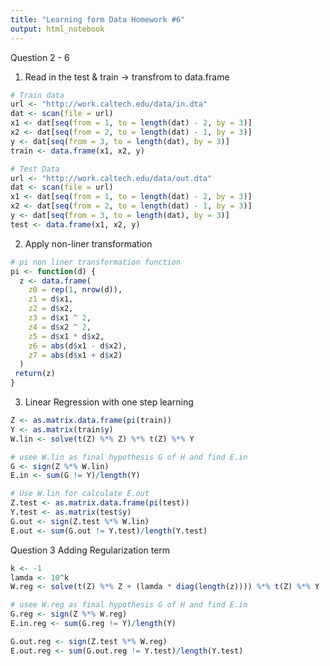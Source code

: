 ```yaml
---
title: "Learning form Data Homework #6"
output: html_notebook
---
```

Question 2 - 6

1. Read in the test & train -> transfrom to data.frame
```r
# Train data
url <- "http://work.caltech.edu/data/in.dta"
dat <- scan(file = url)
x1 <- dat[seq(from = 1, to = length(dat) - 2, by = 3)]
x2 <- dat[seq(from = 2, to = length(dat) - 1, by = 3)]
y <- dat[seq(from = 3, to = length(dat), by = 3)]
train <- data.frame(x1, x2, y)

# Test Data
url <- "http://work.caltech.edu/data/out.dta"
dat <- scan(file = url)
x1 <- dat[seq(from = 1, to = length(dat) - 2, by = 3)]
x2 <- dat[seq(from = 2, to = length(dat) - 1, by = 3)]
y <- dat[seq(from = 3, to = length(dat), by = 3)]
test <- data.frame(x1, x2, y)
```

2. Apply non-liner transformation

```r
# pi non liner transformation function
pi <- function(d) {
  z <- data.frame(
    z0 = rep(1, nrow(d)),
    z1 = d$x1,
    z2 = d$x2,
    z3 = d$x1 ^ 2,
    z4 = d$x2 ^ 2,
    z5 = d$x1 * d$x2,
    z6 = abs(d$x1 - d$x2),
    z7 = abs(d$x1 + d$x2)
  )
 return(z) 
}
```

3. Linear Regression with one step learning

```r

Z <- as.matrix.data.frame(pi(train))
Y <- as.matrix(train$y)
W.lin <- solve(t(Z) %*% Z) %*% t(Z) %*% Y

# usee W.lin as final hypothesis G of H and find E.in
G <- sign(Z %*% W.lin)
E.in <- sum(G != Y)/length(Y)

# Use W.lin for calculate E.out
Z.test <- as.matrix.data.frame(pi(test))
Y.test <- as.matrix(test$y)
G.out <- sign(Z.test %*% W.lin)
E.out <- sum(G.out != Y.test)/length(Y.test)
```

Question 3
Adding Regularization term
```r
k <- -1
lamda <- 10^k
W.reg <- solve(t(Z) %*% Z + (lamda * diag(length(z)))) %*% t(Z) %*% Y

# usee W.reg as final hypothesis G of H and find E.in
G.reg <- sign(Z %*% W.reg)
E.in.reg <- sum(G.reg != Y)/length(Y)

G.out.reg <- sign(Z.test %*% W.reg)
E.out.reg <- sum(G.out.reg != Y.test)/length(Y.test)
```

